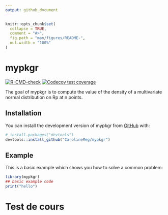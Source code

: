 ```yaml
---
output: github_document
---
```


<!-- README.md is generated from README.Rmd. Please edit that file -->

```r
knitr::opts_chunk$set(
  collapse = TRUE,
  comment = "#>",
  fig.path = "man/figures/README-",
  out.width = "100%"
)
```

# mypkgr

<!-- badges: start -->
[![R-CMD-check](https://github.com/CarolineMeg/mypkgr/actions/workflows/R-CMD-check.yaml/badge.svg)](https://github.com/CarolineMeg/mypkgr/actions/workflows/R-CMD-check.yaml)
[![Codecov test coverage](https://codecov.io/gh/CarolineMeg/mypkgr/branch/master/graph/badge.svg)](https://app.codecov.io/gh/CarolineMeg/mypkgr?branch=master)
<!-- badges: end -->

The goal of mypkgr is to compute the value of the density of a multivariate normal distribution on Rp at n points.

## Installation

You can install the development version of mypkgr from [GitHub](https://github.com/) with:

``` r
# install.packages("devtools")
devtools::install_github("CarolineMeg/mypkgr")
```

## Example

This is a basic example which shows you how to solve a common problem:

```r
library(mypkgr)
## basic example code
print("hello")
```
# Test de cours
